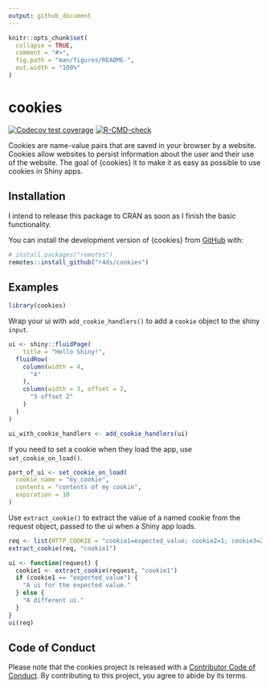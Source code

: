 ```yaml
---
output: github_document
---
```


<!-- README.md is generated from README.Rmd. Please edit that file -->

```r
knitr::opts_chunk$set(
  collapse = TRUE,
  comment = "#>",
  fig.path = "man/figures/README-",
  out.width = "100%"
)
```

# cookies

<!-- badges: start -->
[![Codecov test coverage](https://codecov.io/gh/r4ds/cookies/branch/main/graph/badge.svg)](https://app.codecov.io/gh/r4ds/cookies?branch=main)
[![R-CMD-check](https://github.com/r4ds/cookies/actions/workflows/R-CMD-check.yaml/badge.svg)](https://github.com/r4ds/cookies/actions/workflows/R-CMD-check.yaml)
<!-- badges: end -->

Cookies are name-value pairs that are saved in your browser by a website. 
Cookies allow websites to persist information about the user and their use of the website.
The goal of {cookies} it to make it as easy as possible to use cookies in Shiny apps.

## Installation

I intend to release this package to CRAN as soon as I finish the basic functionality.

You can install the development version of {cookies} from [GitHub](https://github.com/) with:

``` r
# install.packages("remotes")
remotes::install_github("r4ds/cookies")
```

## Examples

```r
library(cookies)
```

Wrap your ui with `add_cookie_handlers()` to add a `cookie` object to the shiny `input`.

``` r
ui <- shiny::fluidPage(
    title = "Hello Shiny!",
  fluidRow(
    column(width = 4,
      "4"
    ),
    column(width = 3, offset = 2,
      "3 offset 2"
    )
  )
)

ui_with_cookie_handlers <- add_cookie_handlers(ui)
```

If you need to set a cookie when they load the app, use `set_cookie_on_load()`.

``` r
part_of_ui <- set_cookie_on_load(
  cookie_name = "my_cookie", 
  contents = "contents of my cookie",
  expiration = 10
)
```

Use `extract_cookie()` to extract the value of a named cookie from the request object, passed to the ui when a Shiny app loads.

```r
req <- list(HTTP_COOKIE = "cookie1=expected_value; cookie2=1; cookie3=2")
extract_cookie(req, "cookie1")

ui <- function(request) {
  cookie1 <- extract_cookie(request, "cookie1")
  if (cookie1 == "expected_value") {
    "A ui for the expected value."
  } else {
    "A different ui."
  }
}
ui(req)
```

## Code of Conduct

Please note that the cookies project is released with a [Contributor Code of Conduct](https://contributor-covenant.org/version/2/1/CODE_OF_CONDUCT.html). By contributing to this project, you agree to abide by its terms.
